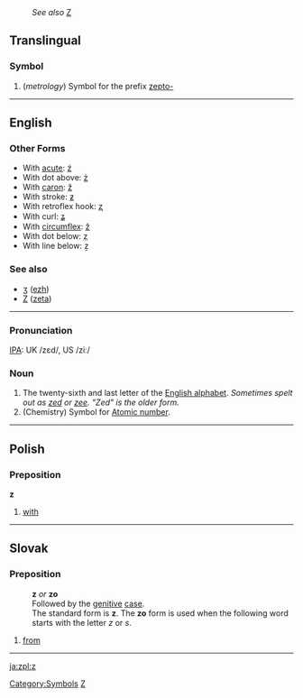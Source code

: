 :''See also'' [[Z]]
==Translingual==
===Symbol===

#(''metrology'') Symbol for the prefix [[zepto-]]

----

==English==

===Other Forms===
*With [[acute]]: [[ź]]
*With dot above: [[ż]]
*With [[caron]]: [[ž]]
*With stroke: [[ƶ]]
*With retroflex hook: [[ʐ]]
*With curl: [[ʑ]]
*With [[circumflex]]: [[ẑ]]
*With dot below: [[ẓ]]
*With line below: [[ẕ]]
===See also===
*[[ʒ]] ([[ezh]])
*[[Ζ]] ([[zeta]])
----

===Pronunciation===
[[IPA]]: UK /z&#603;d/, US /zi&#720;/

===Noun===

#The twenty-sixth and last letter of the [[Wiktionary:About Roman script|English alphabet]].  ''Sometimes spelt out as [[zed]] or [[zee]].  "Zed" is the older form.''
#(Chemistry) Symbol for [[Atomic number]].
----

== Polish==
=== Preposition ===
'''z'''
#[[with]]

----

== Slovak ==
=== Preposition ===
: '''z''' ''or'' '''zo'''
: Followed by the [[genitive]] [[case]].
: The standard form is '''z'''. The '''zo''' form is used when the following word starts with the letter ''z'' or ''s''.
# [[from]]
----

[[Category:Symbols]]
[[Category:Latin letters|Z]]
[[ja:z]][[pl:z]]